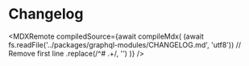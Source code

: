 
# Changelog

<MDXRemote
  compiledSource={await compileMdx(
    (await fs.readFile('../packages/graphql-modules/CHANGELOG.md', 'utf8'))
      // Remove first line
      .replace(/^# .+/, '')
  )}
/>

